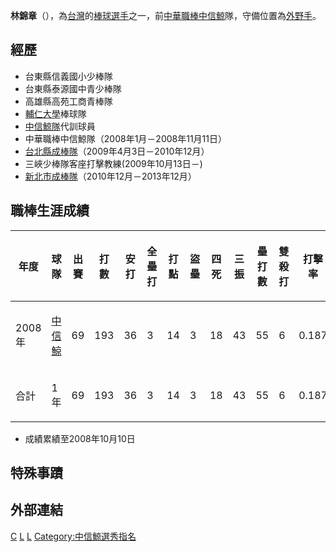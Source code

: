 {{Infobox CPBL player|
bgcolor1=teal|
bgcolor2=gray|
textcolor1=#FFF200|
textcolor2=#FFF200|
name=林錦章|
image=|
width=150|
position=外野手|
team=中信鯨|
number=28|
bats=右|
throws=右|
birthdate={{birth_date_and_age|1982|12|17|mf=y}}|
birthplace=[[台灣|台灣]][[台東縣|台東縣]]|
debutdate=3月18日|
debutyear=2008年|
debutteam=中信鯨|
statyear=2008年10月10日|
stat1label=[[打擊率|打擊率]]|
stat1value=0.187|
stat2label=[[全壘打|全壘打]]|
stat2value=3|
stat3label=[[打點|打點]]|
stat3value=14|
teams=<nowiki></nowiki>
*[[中信鯨|中信鯨]]（2008年）
}}
'''林錦章'''（{{bd|1982年|12月17日|||catIdx=林}}），為[[台灣|台灣]]的[[棒球|棒球]][[選手|選手]]之一，前[[中華職棒|中華職棒]][[中信鯨|中信鯨]]隊，守備位置為[[外野手|外野手]]。
==經歷==
*台東縣信義國小少棒隊
*台東縣泰源國中青少棒隊
*高雄縣高苑工商青棒隊
*[[輔仁大學|輔仁大學]]棒球隊
*[[中信鯨隊|中信鯨隊]]代訓球員
*中華職棒中信鯨隊（2008年1月－2008年11月11日） 
*[[台北縣成棒隊|台北縣成棒隊]]（2009年4月3日－2010年12月） 
*三峽少棒隊客座打擊教練(2009年10月13日－) 
*[[新北市成棒隊|新北市成棒隊]]（2010年12月－2013年12月）  
==職棒生涯成績==
{|Border=1 WIDTH=800PX
|- align=middle
!年度!!球隊!!出賽!!打數!!安打!!全壘打!!打點!!盜壘!!四死!!三振!!壘打數!!雙殺打!!打擊率
|- align="center"
|2008年||[[中信鯨|中信鯨]]||69||193||36||3||14||3||18||43||55||6||0.187
|- align=center style="color:black; background-color:yellow" 
!合計!!1年||69||193||36||3||14||3||18||43||55||6||0.187
|}
*成績累績至2008年10月10日
==特殊事蹟==
==外部連結==
{{台灣棒球維基館}}
{{中華職棒球員資料|id=R260|name=林錦章}}

{{棒球選手小作品}}
{{Taiwan-sport-bio-stub}}


[[Category:林姓|C]]
[[Category:1982年出生|L]]
[[Category:台灣棒球運動員|L]]
[[Category:中信鯨選秀指名|Category:中信鯨選秀指名]]